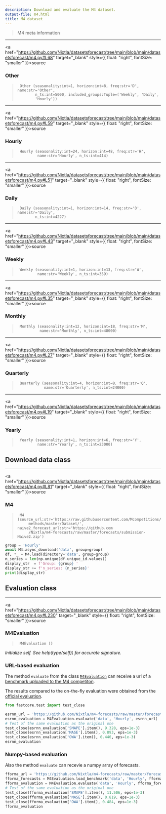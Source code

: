 ```yaml
---
description: Download and evaluate the M4 dataset.
output-file: m4.html
title: M4 dataset
---
```



> M4 meta information

------------------------------------------------------------------------

<a
href="https://github.com/Nixtla/datasetsforecast/tree/main/blob/main/datasetsforecast/m4.py#L68"
target="_blank" style={{ float: "right", fontSize: "smaller" }}>source</a>

### Other

> ``` text
>  Other (seasonality:int=1, horizon:int=8, freq:str='D', name:str='Other',
>         n_ts:int=5000, included_groups:Tuple=('Weekly', 'Daily',
>         'Hourly'))
> ```

------------------------------------------------------------------------

<a
href="https://github.com/Nixtla/datasetsforecast/tree/main/blob/main/datasetsforecast/m4.py#L59"
target="_blank" style={{ float: "right", fontSize: "smaller" }}>source</a>

### Hourly

> ``` text
>  Hourly (seasonality:int=24, horizon:int=48, freq:str='H',
>          name:str='Hourly', n_ts:int=414)
> ```

------------------------------------------------------------------------

<a
href="https://github.com/Nixtla/datasetsforecast/tree/main/blob/main/datasetsforecast/m4.py#L51"
target="_blank" style={{ float: "right", fontSize: "smaller" }}>source</a>

### Daily

> ``` text
>  Daily (seasonality:int=1, horizon:int=14, freq:str='D', name:str='Daily',
>         n_ts:int=4227)
> ```

------------------------------------------------------------------------

<a
href="https://github.com/Nixtla/datasetsforecast/tree/main/blob/main/datasetsforecast/m4.py#L43"
target="_blank" style={{ float: "right", fontSize: "smaller" }}>source</a>

### Weekly

> ``` text
>  Weekly (seasonality:int=1, horizon:int=13, freq:str='W',
>          name:str='Weekly', n_ts:int=359)
> ```

------------------------------------------------------------------------

<a
href="https://github.com/Nixtla/datasetsforecast/tree/main/blob/main/datasetsforecast/m4.py#L35"
target="_blank" style={{ float: "right", fontSize: "smaller" }}>source</a>

### Monthly

> ``` text
>  Monthly (seasonality:int=12, horizon:int=18, freq:str='M',
>           name:str='Monthly', n_ts:int=48000)
> ```

------------------------------------------------------------------------

<a
href="https://github.com/Nixtla/datasetsforecast/tree/main/blob/main/datasetsforecast/m4.py#L27"
target="_blank" style={{ float: "right", fontSize: "smaller" }}>source</a>

### Quarterly

> ``` text
>  Quarterly (seasonality:int=4, horizon:int=8, freq:str='Q',
>             name:str='Quarterly', n_ts:int=24000)
> ```

------------------------------------------------------------------------

<a
href="https://github.com/Nixtla/datasetsforecast/tree/main/blob/main/datasetsforecast/m4.py#L19"
target="_blank" style={{ float: "right", fontSize: "smaller" }}>source</a>

### Yearly

> ``` text
>  Yearly (seasonality:int=1, horizon:int=6, freq:str='Y',
>          name:str='Yearly', n_ts:int=23000)
> ```

## Download data class

------------------------------------------------------------------------

<a
href="https://github.com/Nixtla/datasetsforecast/tree/main/blob/main/datasetsforecast/m4.py#L81"
target="_blank" style={{ float: "right", fontSize: "smaller" }}>source</a>

### M4

> ``` text
>  M4 (source_url:str='https://raw.githubusercontent.com/Mcompetitions/M4-
>      methods/master/Dataset/', naive2_forecast_url:str='https://github.com
>      /Nixtla/m4-forecasts/raw/master/forecasts/submission-Naive2.zip')
> ```

```python
group = 'Hourly'
await M4.async_download('data', group=group)
df, *_ = M4.load(directory='data', group=group)
n_series = len(np.unique(df.unique_id.values))
display_str  = f'Group: {group} '
display_str += f'n_series: {n_series}'
print(display_str)
```

## Evaluation class

------------------------------------------------------------------------

<a
href="https://github.com/Nixtla/datasetsforecast/tree/main/blob/main/datasetsforecast/m4.py#L230"
target="_blank" style={{ float: "right", fontSize: "smaller" }}>source</a>

### M4Evaluation

> ``` text
>  M4Evaluation ()
> ```

*Initialize self. See help(type(self)) for accurate signature.*

### URL-based evaluation

The method `evaluate` from the class
[`M4Evaluation`](https://Nixtla.github.io/datasetsforecast/m4.html#m4evaluation)
can receive a url of a [benchmark uploaded to the M4
competiton](https://github.com/Mcompetitions/M4-methods/tree/master/Point%20Forecasts).

The results compared to the on-the-fly evaluation were obtained from the
[official
evaluation](https://github.com/Mcompetitions/M4-methods/blob/master/Evaluation%20and%20Ranks.xlsx).

```python
from fastcore.test import test_close
```


```python
esrnn_url = 'https://github.com/Nixtla/m4-forecasts/raw/master/forecasts/submission-118.zip'
esrnn_evaluation = M4Evaluation.evaluate('data', 'Hourly', esrnn_url)
# Test of the same evaluation as the original one
test_close(esrnn_evaluation['SMAPE'].item(), 9.328, eps=1e-3)
test_close(esrnn_evaluation['MASE'].item(), 0.893, eps=1e-3)
test_close(esrnn_evaluation['OWA'].item(), 0.440, eps=1e-3)
esrnn_evaluation
```

### Numpy-based evaluation

Also the method `evaluate` can recevie a numpy array of forecasts.

```python
fforma_url = 'https://github.com/Nixtla/m4-forecasts/raw/master/forecasts/submission-245.zip'
fforma_forecasts = M4Evaluation.load_benchmark('data', 'Hourly', fforma_url)
fforma_evaluation = M4Evaluation.evaluate('data', 'Hourly', fforma_forecasts)
# Test of the same evaluation as the original one
test_close(fforma_evaluation['SMAPE'].item(), 11.506, eps=1e-3)
test_close(fforma_evaluation['MASE'].item(), 0.819, eps=1e-3)
test_close(fforma_evaluation['OWA'].item(), 0.484, eps=1e-3)
fforma_evaluation
```

